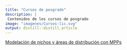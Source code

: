 ```yaml
---
title: "Cursos de posgrado"
description: |
 Contenidos de los cursos de posgrado
image: "imagenes/Cursos-lic.svg"
output: distill::distill_article
---
```


[Modelación de nichos y áreas de distribución con MPPs](https://gerardommc.github.io/Modelacion-nichos-distr-PPMs/)
